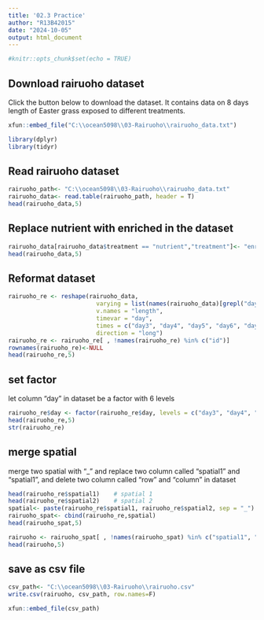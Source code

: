 ```yaml
---
title: '02.3 Practice'
author: "R13B42015"
date: "2024-10-05"
output: html_document
---
```


```r
#knitr::opts_chunk$set(echo = TRUE)
```

## Download rairuoho dataset
Click the button below to download the dataset. It contains data on 8 days length of Easter grass exposed to different treatments. 
```r
xfun::embed_file("C:\\ocean5098\\03-Rairuoho\\rairuoho_data.txt")
```

```r
library(dplyr)
library(tidyr)
```

## Read rairuoho dataset
```r
rairuoho_path<- "C:\\ocean5098\\03-Rairuoho\\rairuoho_data.txt"
rairuoho_data<- read.table(rairuoho_path, header = T)
head(rairuoho_data,5)
```

## Replace nutrient with enriched in the dataset
```r
rairuoho_data[rairuoho_data$treatment == "nutrient","treatment"]<- "enriched"
head(rairuoho_data,5)
```
## Reformat dataset
```r
rairuoho_re <- reshape(rairuoho_data,
                         varying = list(names(rairuoho_data)[grepl("day", names(rairuoho_data))]),
                         v.names = "length",
                         timevar = "day",
                         times = c("day3", "day4", "day5", "day6", "day7", "day8"),
                         direction = "long")
rairuoho_re <- rairuoho_re[ , !names(rairuoho_re) %in% c("id")]
rownames(rairuoho_re)<-NULL
head(rairuoho_re,5)
```

## set factor
let column "day" in dataset be a factor with 6 levels
```r
rairuoho_re$day <- factor(rairuoho_re$day, levels = c("day3", "day4", "day5", "day6", "day7", "day8"))
head(rairuoho_re,5)
str(rairuoho_re)
```

## merge spatial
merge two spatial with "_" and replace two column called "spatial1" and "spatial1", and delete two column called "row" and "column" in dataset
```r
head(rairuoho_re$spatial1)    # spatial 1
head(rairuoho_re$spatial2)    # spatial 2
spatial<- paste(rairuoho_re$spatial1, rairuoho_re$spatial2, sep = "_")
rairuoho_spat<- cbind(rairuoho_re,spatial)
head(rairuoho_spat,5)
```

```r
rairuoho <- rairuoho_spat[ , !names(rairuoho_spat) %in% c("spatial1", "spatial2", "row", "column")]
head(rairuoho,5)
```

## save as csv file
```r
csv_path<- "C:\\ocean5098\\03-Rairuoho\\rairuoho.csv"
write.csv(rairuoho, csv_path, row.names=F)
```
```r
xfun::embed_file(csv_path)
```